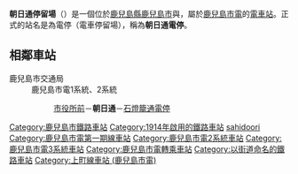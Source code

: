 {{日本車站資訊
|公司色       = blue
|文字色     = 
|站名       = 朝日通電停
|圖片       = Asahidori tramstop Kagoshima city transportation bureau.jpg
|pxl        = 250px
|圖片說明   = 朝日通電停
|日文原名   = 朝日通
|平假名   = あさひどおり
|羅馬拼音   = Asahi dōri
|前一站     = [[市役所前停留場_(鹿兒島縣)|市役所前]]
|前一站距離      = 0.3
|後一站距離      = 0.3
|後一站     = [[石燈籠通停留場|石燈籠通]]
|車站編號     = '''{{color|blue|口}}'''05 '''{{color|red|口}}'''05
|所屬公司 = [[鹿兒島市交通局|鹿兒島市交通局]]
|所屬路線   = [[鹿兒島市電1系統|鹿兒島市電1系統]]<br>[[2系統_(鹿兒島市電)|鹿兒島市電2系統]]<br />（路線名稱上為[[第一期線|第一期線]]）
|距離     = 1.0
|起點站     = [[鹿兒島站|鹿兒島站前]]
|所在地     = [[鹿兒島縣|鹿兒島縣]][[鹿兒島市|鹿兒島市]]{{link-ja|名山町|名山町}}（下行月台）<br>鹿兒島縣鹿兒島市{{link-ja|金生町 (鹿兒島市)|金生町_(鹿児島市)|金生町}}（上行月台）
|車站構造     = [[地面車站|地面車站]]
|月台配置     = 2面2線
|啟用年月日 = 1914年10月3日
}}
'''朝日通停留場'''（{{jpn|j=朝日通停留場|hg=あさひどおりていりゅうじょう|rm=Asahidōri teiryūjō|f=y}}）是一個位於[[鹿兒島縣|鹿兒島縣]][[鹿兒島市|鹿兒島市]]{{link-ja|名山町|名山町}}與{{link-ja|金生町 (鹿兒島市)|金生町_(鹿児島市)|金生町}}，屬於[[鹿兒島市交通局|鹿兒島市電]]的[[電車站|電車站]]。正式的站名是為電停（電車停留場），稱為'''朝日通電停'''。
== 相鄰車站 ==
; 鹿兒島市交通局
: 鹿兒島市電1系統、2系統
:: [[市役所前停留場_(鹿兒島縣)|市役所前]]－'''朝日通'''－[[石燈籠通停留場|石燈籠通電停]]

{{Japan-rail-stub}}
{{鹿兒島市電}}
{{DEFAULTSORT:Asahi-dori}}
[[Category:鹿兒島市鐵路車站|Category:鹿兒島市鐵路車站]]
[[Category:1914年啟用的鐵路車站|Category:1914年啟用的鐵路車站]]
[[Category:日本鐵路車站_A|sahidoori]]
[[Category:鹿兒島市電第一期線車站|Category:鹿兒島市電第一期線車站]]
[[Category:鹿兒島市電2系統車站|Category:鹿兒島市電2系統車站]]
[[Category:鹿兒島市電3系統車站|Category:鹿兒島市電3系統車站]]
[[Category:鹿兒島市電轉乘車站|Category:鹿兒島市電轉乘車站]]
[[Category:以街道命名的鐵路車站|Category:以街道命名的鐵路車站]]
[[Category:上町線車站_(鹿兒島市電)|Category:上町線車站 (鹿兒島市電)]]